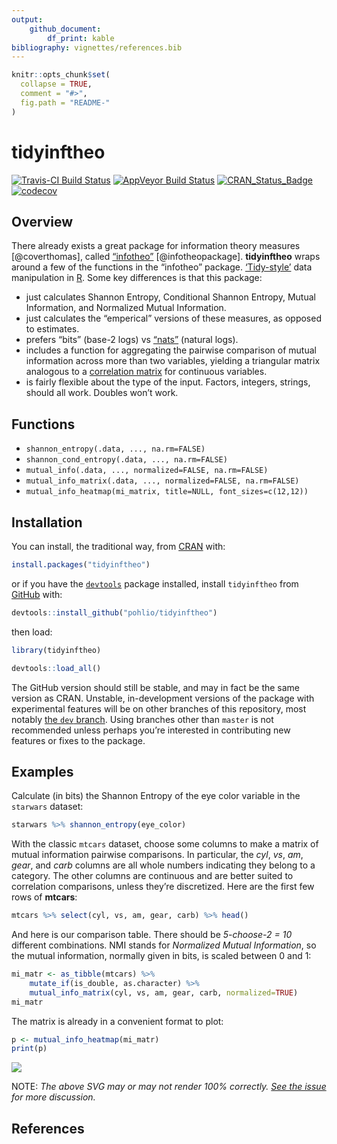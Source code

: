 ```yaml
---
output: 
    github_document:
        df_print: kable
bibliography: vignettes/references.bib
---
```


<!-- README.md is generated from README.Rmd. Please edit that file -->

```r
knitr::opts_chunk$set(
  collapse = TRUE,
  comment = "#>",
  fig.path = "README-"
)
```

# tidyinftheo

[![Travis-CI Build Status](https://travis-ci.org/pohlio/tidyinftheo.svg?branch=master)](https://travis-ci.org/pohlio/tidyinftheo)
[![AppVeyor Build Status](https://ci.appveyor.com/api/projects/status/github/pohlio/tidyinftheo?branch=master&svg=true)](https://ci.appveyor.com/project/pohlio/tidyinftheo)
[![CRAN_Status_Badge](http://www.r-pkg.org/badges/version/tidyinftheo)](https://cran.r-project.org/package=tidyinftheo)
[![codecov](https://codecov.io/gh/pohlio/tidyinftheo/branch/master/graph/badge.svg)](https://codecov.io/gh/pohlio/tidyinftheo)

## Overview
There already exists a great package for information theory measures [@coverthomas], called ["infotheo"](https://cran.r-project.org/web/packages/infotheo/index.html) [@infotheopackage].  **tidyinftheo** wraps around
a few of the functions in the "infotheo" package.  ['Tidy-style'](https://tidyverse.org/) data manipulation in [R](https://cran.r-project.org/).  Some key differences is that this package:

- just calculates Shannon Entropy, Conditional Shannon Entropy, Mutual Information, and Normalized Mutual Information.
- just calculates the "emperical" versions of these measures, as opposed to estimates.
- prefers "bits" (base-2 logs) vs ["nats"](https://en.wikipedia.org/wiki/Nat_(unit)) (natural logs).
- includes a function for aggregating the pairwise comparison of mutual information across more than two variables, yielding a triangular matrix analogous to a [correlation matrix](http://www.statisticshowto.com/correlation-matrix/) for continuous variables.  
- is fairly flexible about the type of the input.  Factors, integers, strings, should all work.  Doubles won't work.    

## Functions

- `shannon_entropy(.data, ..., na.rm=FALSE)`
- `shannon_cond_entropy(.data, ..., na.rm=FALSE)`
- `mutual_info(.data, ..., normalized=FALSE, na.rm=FALSE)`
- `mutual_info_matrix(.data, ..., normalized=FALSE, na.rm=FALSE)`
- `mutual_info_heatmap(mi_matrix, title=NULL, font_sizes=c(12,12))`

## Installation
You can install, the traditional way, from [CRAN](https://cran.r-project.org/) with:
```R
install.packages("tidyinftheo")
```
or if you have the [`devtools`](https://www.rstudio.com/products/rpackages/devtools/) package installed, install `tidyinftheo` from [GitHub](https://github.com/pohlio/tidyinftheo) with:
```R
devtools::install_github("pohlio/tidyinftheo")
```
then load:
```R
library(tidyinftheo)
```
```r
devtools::load_all()
```
The GitHub version should still be stable, and may in fact be the same version as CRAN.  Unstable, in-development versions of the package with experimental features will be on other branches of this repository, most notably [the `dev` branch](https://github.com/pohlio/tidyinftheo/tree/dev).  Using branches other than `master` is not recommended unless perhaps you're interested in contributing new features or fixes to the package.  

## Examples

Calculate (in bits) the Shannon Entropy of the eye color variable in the `starwars` dataset:
```r
starwars %>% shannon_entropy(eye_color)
```
With the classic `mtcars` dataset, choose some columns to make a matrix of mutual information pairwise comparisons.  In particular, the *cyl*, *vs*, *am*, *gear*, and *carb* columns are all whole numbers indicating they belong to a category.  The other columns are continuous and are better suited to correlation comparisons, unless they're discretized.  Here are the first few rows of **mtcars**:

```r
mtcars %>% select(cyl, vs, am, gear, carb) %>% head()
```
And here is our comparison table.  There should be *5-choose-2 = 10* different combinations.  NMI stands for *Normalized Mutual Information*, so the mutual information, normally given in bits, is scaled between 0 and 1:
```r
mi_matr <- as_tibble(mtcars) %>% 
    mutate_if(is_double, as.character) %>%
    mutual_info_matrix(cyl, vs, am, gear, carb, normalized=TRUE)
mi_matr
```
The matrix is already in a convenient format to plot:
```R
p <- mutual_info_heatmap(mi_matr)
print(p)
```
<!-- This is annoying, but the auto-generated .svg needs to be in a subdir to be CRAN compliant
     e.g. https://github.com/rstudio/sparklyr/issues/548  -->
![](tools/README-plot-1.svg)

NOTE: *The above SVG may or may not render 100% correctly.  [See the issue](https://github.com/pohlio/tidyinftheo/issues/1) for more discussion.*

## References
